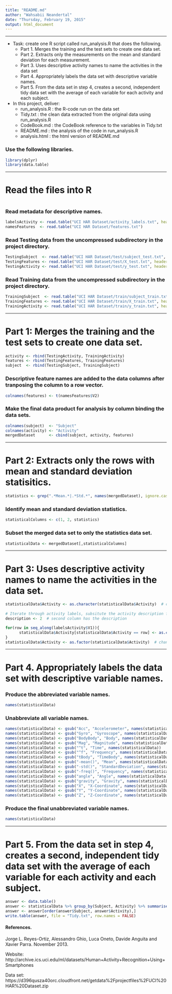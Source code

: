 ```yaml
---
title: "README.md"
author: "Wahsabii Neandertal"
date: "Thursday, February 19, 2015"
output: html_document 
---
```


***
* Task: create one R script called run_analysis.R that does the following. 
     + Part 1. Merges the training and the test sets to create one data set.
     + Part 2. Extracts only the measurements on the mean and standard deviation for each measurement. 
     + Part 3. Uses descriptive activity names to name the activities in the data set
     + Part 4. Appropriately labels the data set with descriptive variable names. 
     + Part 5. From the data set in step 4, creates a second, independent tidy data set with the average of each variable for each activity and each subject.

* In this project, deliver:
     + run_analysis.R : the R-code run on the data set
     + Tidy.txt : the clean data extracted from the original data using run_analysis.R
     + CodeBook.md : the CodeBook reference to the variables in Tidy.txt
     + README.md : the analysis of the code in run_analysis.R
     + analysis.html : the html version of README.md


### Use the following libraries.  
```r
library(dplyr)
library(data.table)
```

***
# Read the files into R
#
### Read metadata for descriptive names.  
```r
labelsActivity <- read.table("UCI HAR Dataset/activity_labels.txt", header = FALSE)  
namesFeatures  <- read.table("UCI HAR Dataset/features.txt")  
```

### Read Testing data from the uncompressed subdirectory in the project directory.  
```r
TestingSubject  <- read.table("UCI HAR Dataset/test/subject_test.txt", header = FALSE)  
TestingFeatures <- read.table("UCI HAR Dataset/test/X_test.txt", header = FALSE)  
TestingActivity <- read.table("UCI HAR Dataset/test/y_test.txt", header = FALSE)  
```

### Read Training data from the uncompressed subdirectory in the project directory.  
```r
TrainingSubject  <- read.table("UCI HAR Dataset/train/subject_train.txt", header = FALSE)  
TrainingFeatures <- read.table("UCI HAR Dataset/train/X_train.txt", header = FALSE)  
TrainingActivity <- read.table("UCI HAR Dataset/train/y_train.txt", header = FALSE)  
```

***
# Part 1: Merges the training and the test sets to create one data set.
```r
activity <- rbind(TestingActivity, TrainingActivity)  
features <- rbind(TestingFeatures, TrainingFeatures)  
subject  <- rbind(TestingSubject, TrainingSubject)  
```

### Descriptive feature names are added to the data columns after tranposing the column to a row vector.   
```r
colnames(features) <- t(namesFeatures$V2)  
```

### Make the final data product for analysis by column binding the data sets.  
```r
colnames(subject)  <- "Subject"  
colnames(activity) <- "Activity"  
mergedDataset      <- cbind(subject, activity, features)  
```

***
# Part 2: Extracts only the rows with mean and standard deviation statisitics.  
```r
statistics <- grep(".*Mean.*|.*Std.*", names(mergedDataset), ignore.case=TRUE)  
```

### Identify mean and standard deviation statistics.  
```r
statisticalColumns <- c(1, 2, statistics)  
```

### Subset the merged data set to only the statistics data set.  
```r
statisticalData <- mergedDataset[,statisticalColumns]  
```

***
# Part 3: Uses descriptive activity names to name the activities in the data set. 
```r
statisticalData$Activity <- as.character(statisticalData$Activity)  # convert to character
 
# Iterate through activity labels, subsitute the activity description from column 2 into the data
description <- 2  # second column has the description

for(row in seq_along(labelsActivity$V1)){  
      statisticalData$Activity[statisticalData$Activity == row] <- as.character(labelsActivity[row,description])  
}  
statisticalData$Activity <- as.factor(statisticalData$Activity)  # change to factor
```

***
# Part 4. Appropriately labels the data set with descriptive variable names.  

### Produce the abbreviated variable names.  
```r
names(statisticalData)  
```

### Unabbreviate all variable names.  
```r
names(statisticalData) <- gsub("Acc", "Accelerometer", names(statisticalData))  
names(statisticalData) <- gsub("Gyro", "Gyroscope", names(statisticalData))  
names(statisticalData) <- gsub("BodyBody", "Body", names(statisticalData))  
names(statisticalData) <- gsub("Mag", "Magnitude", names(statisticalData))  
names(statisticalData) <- gsub("^t", "Time", names(statisticalData))  
names(statisticalData) <- gsub("^f", "Frequency", names(statisticalData))  
names(statisticalData) <- gsub("tBody", "TimeBody", names(statisticalData))  
names(statisticalData) <- gsub("-mean()", "Mean", names(statisticalData), ignore.case = TRUE)  
names(statisticalData) <- gsub("-std()", "StandardDeviation", names(statisticalData), ignore.case = TRUE)  
names(statisticalData) <- gsub("-freq()", "Frequency", names(statisticalData), ignore.case = TRUE)  
names(statisticalData) <- gsub("angle", "Angle", names(statisticalData))  
names(statisticalData) <- gsub("gravity", "Gravity", names(statisticalData))  
names(statisticalData) <- gsub("X", "X-Coordinate", names(statisticalData))  
names(statisticalData) <- gsub("Y", "Y-Coordinate", names(statisticalData))  
names(statisticalData) <- gsub("Z", "Z-Coordinate", names(statisticalData))  
```

### Produce the final unabbreviated variable names. 
```r
names(statisticalData)  
```

***
# Part 5. From the data set in step 4, creates a second, independent tidy data set with the average of each variable for each activity and each subject.
```r
answer <- data.table()
answer <- statisticalData %>% group_by(Subject, Activity) %>% summarise_each(funs(mean))
answer <- answer[order(answer$Subject, answer$Activity),]
write.table(answer, file = "Tidy.txt", row.names = FALSE)
```
#### References. 

Jorge L. Reyes-Ortiz, Alessandro Ghio, Luca Oneto, Davide Anguita and Xavier Parra. November 2013.

Website: http://archive.ics.uci.edu/ml/datasets/Human+Activity+Recognition+Using+Smartphones 

Data set: https://d396qusza40orc.cloudfront.net/getdata%2Fprojectfiles%2FUCI%20HAR%20Dataset.zip 
